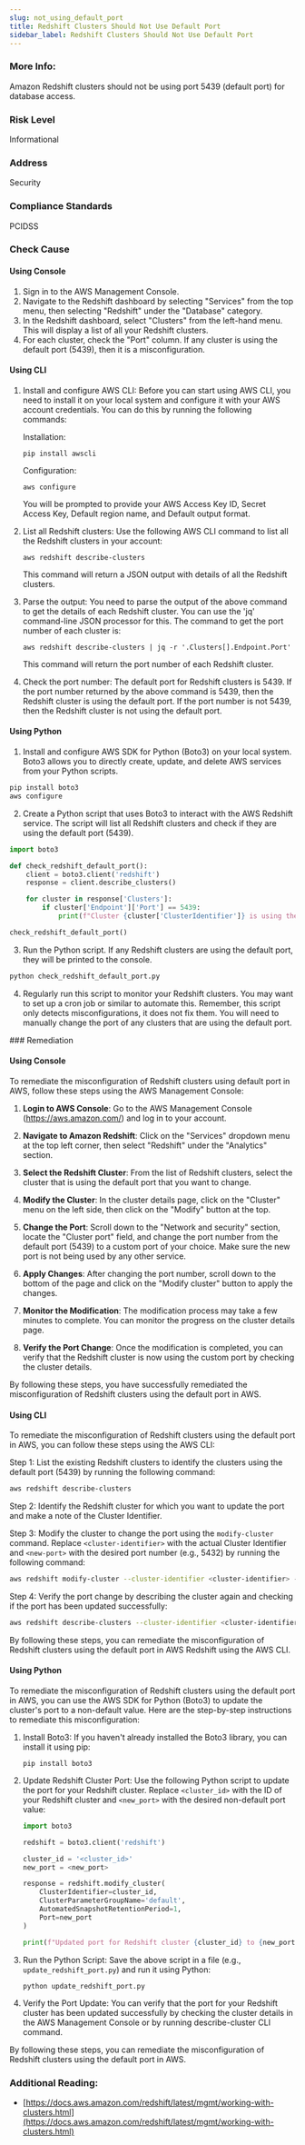 ```yaml
---
slug: not_using_default_port
title: Redshift Clusters Should Not Use Default Port
sidebar_label: Redshift Clusters Should Not Use Default Port
---
```


### More Info:

Amazon Redshift clusters should not be using port 5439 (default port) for database access.

### Risk Level

Informational

### Address

Security

### Compliance Standards

PCIDSS




<Tabs><Tab title='Cause'>
### Check Cause

#### Using Console

1. Sign in to the AWS Management Console.
2. Navigate to the Redshift dashboard by selecting "Services" from the top menu, then selecting "Redshift" under the "Database" category.
3. In the Redshift dashboard, select "Clusters" from the left-hand menu. This will display a list of all your Redshift clusters.
4. For each cluster, check the "Port" column. If any cluster is using the default port (5439), then it is a misconfiguration.

#### Using CLI

1. Install and configure AWS CLI: Before you can start using AWS CLI, you need to install it on your local system and configure it with your AWS account credentials. You can do this by running the following commands:

   Installation:
   ```
   pip install awscli
   ```
   Configuration:
   ```
   aws configure
   ```
   You will be prompted to provide your AWS Access Key ID, Secret Access Key, Default region name, and Default output format.

2. List all Redshift clusters: Use the following AWS CLI command to list all the Redshift clusters in your account:

   ```
   aws redshift describe-clusters
   ```
   This command will return a JSON output with details of all the Redshift clusters.

3. Parse the output: You need to parse the output of the above command to get the details of each Redshift cluster. You can use the 'jq' command-line JSON processor for this. The command to get the port number of each cluster is:

   ```
   aws redshift describe-clusters | jq -r '.Clusters[].Endpoint.Port'
   ```
   This command will return the port number of each Redshift cluster.

4. Check the port number: The default port for Redshift clusters is 5439. If the port number returned by the above command is 5439, then the Redshift cluster is using the default port. If the port number is not 5439, then the Redshift cluster is not using the default port.

#### Using Python

1. Install and configure AWS SDK for Python (Boto3) on your local system. Boto3 allows you to directly create, update, and delete AWS services from your Python scripts.

```python
pip install boto3
aws configure
```

2. Create a Python script that uses Boto3 to interact with the AWS Redshift service. The script will list all Redshift clusters and check if they are using the default port (5439).

```python
import boto3

def check_redshift_default_port():
    client = boto3.client('redshift')
    response = client.describe_clusters()

    for cluster in response['Clusters']:
        if cluster['Endpoint']['Port'] == 5439:
            print(f"Cluster {cluster['ClusterIdentifier']} is using the default port")

check_redshift_default_port()
```

3. Run the Python script. If any Redshift clusters are using the default port, they will be printed to the console.

```bash
python check_redshift_default_port.py
```

4. Regularly run this script to monitor your Redshift clusters. You may want to set up a cron job or similar to automate this. Remember, this script only detects misconfigurations, it does not fix them. You will need to manually change the port of any clusters that are using the default port.

</Tab>


<Tab title='Remediation'>
### Remediation

#### Using Console

To remediate the misconfiguration of Redshift clusters using default port in AWS, follow these steps using the AWS Management Console:

1. **Login to AWS Console**: Go to the AWS Management Console (https://aws.amazon.com/) and log in to your account.

2. **Navigate to Amazon Redshift**: Click on the "Services" dropdown menu at the top left corner, then select "Redshift" under the "Analytics" section.

3. **Select the Redshift Cluster**: From the list of Redshift clusters, select the cluster that is using the default port that you want to change.

4. **Modify the Cluster**: In the cluster details page, click on the "Cluster" menu on the left side, then click on the "Modify" button at the top.

5. **Change the Port**: Scroll down to the "Network and security" section, locate the "Cluster port" field, and change the port number from the default port (5439) to a custom port of your choice. Make sure the new port is not being used by any other service.

6. **Apply Changes**: After changing the port number, scroll down to the bottom of the page and click on the "Modify cluster" button to apply the changes.

7. **Monitor the Modification**: The modification process may take a few minutes to complete. You can monitor the progress on the cluster details page.

8. **Verify the Port Change**: Once the modification is completed, you can verify that the Redshift cluster is now using the custom port by checking the cluster details.

By following these steps, you have successfully remediated the misconfiguration of Redshift clusters using the default port in AWS.

#### Using CLI

To remediate the misconfiguration of Redshift clusters using the default port in AWS, you can follow these steps using the AWS CLI:

Step 1: List the existing Redshift clusters to identify the clusters using the default port (5439) by running the following command:

```bash
aws redshift describe-clusters
```

Step 2: Identify the Redshift cluster for which you want to update the port and make a note of the Cluster Identifier.

Step 3: Modify the cluster to change the port using the `modify-cluster` command. Replace `<cluster-identifier>` with the actual Cluster Identifier and `<new-port>` with the desired port number (e.g., 5432) by running the following command:

```bash
aws redshift modify-cluster --cluster-identifier <cluster-identifier> --port <new-port>
```

Step 4: Verify the port change by describing the cluster again and checking if the port has been updated successfully:

```bash
aws redshift describe-clusters --cluster-identifier <cluster-identifier>
```

By following these steps, you can remediate the misconfiguration of Redshift clusters using the default port in AWS Redshift using the AWS CLI.

#### Using Python

To remediate the misconfiguration of Redshift clusters using the default port in AWS, you can use the AWS SDK for Python (Boto3) to update the cluster's port to a non-default value. Here are the step-by-step instructions to remediate this misconfiguration:

1. Install Boto3:
   If you haven't already installed the Boto3 library, you can install it using pip:
   ```
   pip install boto3
   ```

2. Update Redshift Cluster Port:
   Use the following Python script to update the port for your Redshift cluster. Replace `<cluster_id>` with the ID of your Redshift cluster and `<new_port>` with the desired non-default port value:

   ```python
   import boto3

   redshift = boto3.client('redshift')

   cluster_id = '<cluster_id>'
   new_port = <new_port>

   response = redshift.modify_cluster(
       ClusterIdentifier=cluster_id,
       ClusterParameterGroupName='default',
       AutomatedSnapshotRetentionPeriod=1,
       Port=new_port
   )

   print(f"Updated port for Redshift cluster {cluster_id} to {new_port}")
   ```

3. Run the Python Script:
   Save the above script in a file (e.g., `update_redshift_port.py`) and run it using Python:
   ```
   python update_redshift_port.py
   ```

4. Verify the Port Update:
   You can verify that the port for your Redshift cluster has been updated successfully by checking the cluster details in the AWS Management Console or by running describe-cluster CLI command.

By following these steps, you can remediate the misconfiguration of Redshift clusters using the default port in AWS.

### Additional Reading:

- [https://docs.aws.amazon.com/redshift/latest/mgmt/working-with-clusters.html](https://docs.aws.amazon.com/redshift/latest/mgmt/working-with-clusters.html) 


</Tab>
</Tabs>
